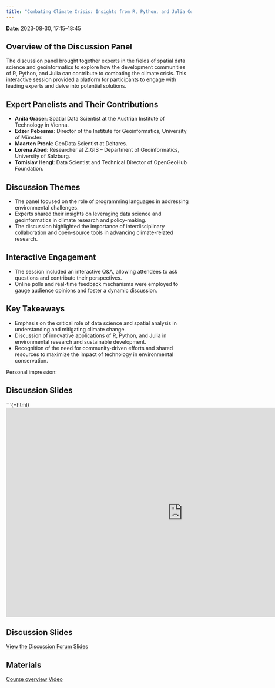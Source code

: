 ---
title: "Combating Climate Crisis: Insights from R, Python, and Julia Communities"
---

**Date**: 2023-08-30, 17:15–18:45

## Overview of the Discussion Panel

The discussion panel brought together experts in the fields of spatial data science and geoinformatics to explore how the development communities of R, Python, and Julia can contribute to combating the climate crisis. This interactive session provided a platform for participants to engage with leading experts and delve into potential solutions.

## Expert Panelists and Their Contributions

* **Anita Graser**: Spatial Data Scientist at the Austrian Institute of Technology in Vienna.
* **Edzer Pebesma**: Director of the Institute for Geoinformatics, University of Münster.
* **Maarten Pronk**: GeoData Scientist at Deltares.
* **Lorena Abad**: Researcher at Z_GIS – Department of Geoinformatics, University of Salzburg.
* **Tomislav Hengl**: Data Scientist and Technical Director of OpenGeoHub Foundation.

## Discussion Themes

* The panel focused on the role of programming languages in addressing environmental challenges.
* Experts shared their insights on leveraging data science and geoinformatics in climate research and policy-making.
* The discussion highlighted the importance of interdisciplinary collaboration and open-source tools in advancing climate-related research.

## Interactive Engagement

* The session included an interactive Q&A, allowing attendees to ask questions and contribute their perspectives.
* Online polls and real-time feedback mechanisms were employed to gauge audience opinions and foster a dynamic discussion.

## Key Takeaways

* Emphasis on the critical role of data science and spatial analysis in understanding and mitigating climate change.
* Discussion of innovative applications of R, Python, and Julia in environmental research and sustainable development.
* Recognition of the need for community-driven efforts and shared resources to maximize the impact of technology in environmental conservation.

Personal impression:

## Discussion Slides

```{=html}
<iframe src="https://docs.google.com/presentation/d/1DrlEt-OGDmUDMIso_X-usSTdmhwTAtZvtT8sYpi8G9g/edit#slide=id.p" frameborder="0" width="960" height="569" allowfullscreen="true" mozallowfullscreen="true" webkitallowfullscreen="true"></iframe>


## Discussion Slides

[View the Discussion Forum Slides](https://docs.google.com/presentation/d/1DrlEt-OGDmUDMIso_X-usSTdmhwTAtZvtT8sYpi8G9g/edit#slide=id.p)

## Materials

[Course overview](https://pretalx.earthmonitor.org/opengeohub-summer-school-2023/talk/ZQWFQQ/)
[Video](https://doi.org/10.5446/63361#t=00:00,02:06)


